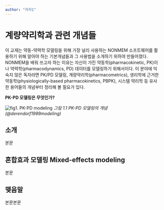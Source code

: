```yaml
---
author: "저자1"
---
```


# 계량약리학과 관련 개념들 {#sec-foundation}

이 교재는 약동-약력학 모델링을 위해 가장 널리 사용하는 NONMEM 소프트웨어를 활용하기 위해 알아야 하는 기본개념들과 그 사용법을 소개하기 위하여 만들어졌다. NONMEM을 배워 쓰고자 하는 이유는 자신이 가진 약동학(pharmacokinetic, PK)이나 약력학(pharmacodynamics, PD) 데이터를 모델링하기 위해서이다. 이 분야에 익숙지 않은 독자라면 PK/PD 모델링, 계량약리학(pharmacometrics), 생리학에 근거한 약동학(physiologically-based pharmacokinetics, PBPK), 시스템 약리학 등 유사한 용어들의 개념부터 정리해 볼 필요가 있다.

**PK-PD 모델링은 무엇인가?**

![fig1. PK-PD modeling](figure/fig1_1.png)
*그림 1.1 PK-PD 모델링의 개념(@derendorf1999modeling)*

## 소개

본문

## 혼합효과 모델링 Mixed-effects modeling

본문

## 맺음말

본문본문
